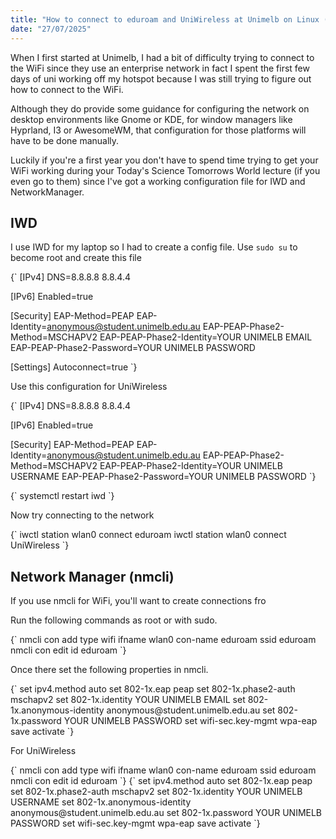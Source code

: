 ```yaml
---
title: "How to connect to eduroam and UniWireless at Unimelb on Linux (IWD and network manager)"
date: "27/07/2025"
---
```


When I first started at Unimelb, I had a bit of difficulty trying to connect to the WiFi since they use an enterprise network in fact I spent the first few days of uni working off my hotspot
because I was still trying to figure out how to connect to the WiFi.

Although they do provide some guidance for configuring the network on desktop environments like Gnome or KDE, for window managers like Hyprland, I3 or AwesomeWM, that configuration for those platforms
will have to be done manually.

Luckily if you're a first year you don't have to spend time trying to get your WiFi working during your Today's Science Tomorrows World lecture (if you even go to them) since I've got a working configuration file 
for IWD and NetworkManager. 

## IWD

I use IWD for my laptop so I had to create a config file. 
Use `sudo su` to become root and create this file

<CodeBlock filename="/var/lib/iwd/eduroam.8021x">
{`
[IPv4]
DNS=8.8.8.8 8.8.4.4

[IPv6]
Enabled=true

[Security]
EAP-Method=PEAP
EAP-Identity=anonymous@student.unimelb.edu.au
EAP-PEAP-Phase2-Method=MSCHAPV2
EAP-PEAP-Phase2-Identity=YOUR UNIMELB EMAIL
EAP-PEAP-Phase2-Password=YOUR UNIMELB PASSWORD

[Settings]
Autoconnect=true
`}
</CodeBlock>

Use this configuration for UniWireless

<CodeBlock filename="/var/lib/iwd/UniWireless.8021x">
{`
[IPv4]
DNS=8.8.8.8 8.8.4.4

[IPv6]
Enabled=true

[Security]
EAP-Method=PEAP
EAP-Identity=anonymous@student.unimelb.edu.au
EAP-PEAP-Phase2-Method=MSCHAPV2
EAP-PEAP-Phase2-Identity=YOUR UNIMELB USERNAME
EAP-PEAP-Phase2-Password=YOUR UNIMELB PASSWORD
`}
</CodeBlock>


<CodeBlock>
{`
systemctl restart iwd
`}
</CodeBlock>

Now try connecting to the network 

<CodeBlock>
{`
iwctl station wlan0 connect eduroam
iwctl station wlan0 connect UniWireless
`}
</CodeBlock>

## Network Manager (nmcli)

If you use nmcli for WiFi, you'll want to create connections fro 

Run the following commands as root or with sudo.

<CodeBlock>
{`
nmcli con add type wifi ifname wlan0 con-name eduroam ssid eduroam
nmcli con edit id eduroam
`}
</CodeBlock>

Once there set the following properties in nmcli.

<CodeBlock>
{`
set ipv4.method auto
set 802-1x.eap peap
set 802-1x.phase2-auth mschapv2
set 802-1x.identity YOUR UNIMELB EMAIL
set 802-1x.anonymous-identity anonymous@student.unimelb.edu.au
set 802-1x.password YOUR UNIMELB PASSWORD
set wifi-sec.key-mgmt wpa-eap
save
activate
`}
</CodeBlock>


For UniWireless

<CodeBlock>
{`
nmcli con add type wifi ifname wlan0 con-name eduroam ssid eduroam
nmcli con edit id eduroam
`}
</CodeBlock>

<CodeBlock>
{`
set ipv4.method auto
set 802-1x.eap peap
set 802-1x.phase2-auth mschapv2
set 802-1x.identity YOUR UNIMELB USERNAME
set 802-1x.anonymous-identity anonymous@student.unimelb.edu.au
set 802-1x.password YOUR UNIMELB PASSWORD
set wifi-sec.key-mgmt wpa-eap
save
activate
`}
</CodeBlock>
